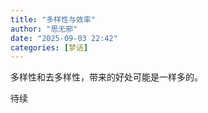 ```yaml
---
title: "多样性与效率"
author: "思无邪"
date: "2025-09-03 22:42"
categories: [梦话]
---
```


多样性和去多样性，带来的好处可能是一样多的。

待续
